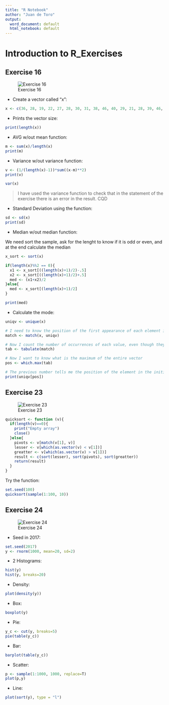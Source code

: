 ```yaml
---
title: "R Notebook"
author: "Juan de Toro"
output:
  word_document: default
  html_notebook: default
---
```


# Introduction to R_Exercises

## Exercise 16

![Exercise 16](https://raw.githubusercontent.com/jdetoro91/exploratory-exercises1/main/16.png)

-   Create a vector called "x":

```r
x <- c(36, 28, 19, 22, 27, 28, 30, 31, 38, 46, 40, 29, 21, 28, 39, 46, 43, 27, 30, 54)
```

-   Prints the vector size:

```r
print(length(x))
```

-   AVG w/out mean function:

```r
m <- sum(x)/length(x)
print(m)
```

-   Variance w/out variance function:

```r
v <- (1/(length(x)-1))*sum((x-m)**2)
print(v)
```

```r
var(x)
```

> I have used the variance function to check that in the statement of the exercise there is an error in the result. CQD

-   Standard Deviation using the function:

```r
sd <- sd(x)
print(sd)
```

-   Median w/out median function:

We need sort the sample, ask for the lenght to know if it is odd or even, and at the end calculate the median

```r
x_sort <- sort(x)

if(length(x)%%2 == 0){
  x1 <- x_sort[((length(x)+1)/2)-.5]
  x2 <- x_sort[((length(x)+1)/2)+.5]
  med <- (x1+x2)/2
}else{
  med <- x_sort[(length(x)+1)/2]
}

print(med)
```

-   Calculate the mode:

```r
uniqv <- unique(x)

# I need to know the position of the first appearance of each element in order to make a count. 
match <- match(x, uniqv)

# Now I count the number of occurrences of each value, even though they are positions, it doesn't matter, because they refer to a unique element due to the use of uniqv
tab <- tabulate(match)

# Now I want to know what is the maximum of the entire vector
pos <- which.max(tab)

# The previous number tells me the position of the element in the initial vector, so I have to paint the value of that element in its first occurrence
print(uniqv[pos])
```

## Exercise 23

![Exercise 23](https://raw.githubusercontent.com/jdetoro91/exploratory-exercises1/main/23.png)

```r
quicksort <- function (v){
  if(length(v)==0){
    print("Empty array")
    close()
  }else{
    pivots <- v[match(v[1], v)]
    lesser <- v[which(as.vector(v) < v[1])]
    greatter <- v[which(as.vector(v) > v[1])]
    result <- c(sort(lesser), sort(pivots), sort(greatter))
    return(result)
  }
}
```

Try the function:

```r
set.seed(100)
quicksort(sample(1:100, 10))
```


## Exercise 24

![Exercise 24](https://raw.githubusercontent.com/jdetoro91/exploratory-exercises1/main/24.png)

-   Seed in 2017:

```r
set.seed(2017)
y <- rnorm(1000, mean=20, sd=2)
```

-   2 Histograms:

```r
hist(y)
hist(y, breaks=20)
```

-   Density:

```r
plot(density(y))
```

-   Box:

```r
boxplot(y)
```

-   Pie:

```r
y_c <- cut(y, breaks=5)
pie(table(y_c))
```

-   Bar:

```r
barplot(table(y_c))
```

-   Scatter:

```r
p <- sample(1:1000, 1000, replace=T)
plot(p,y)
```

-   Line:

```r
plot(sort(y), type = "l")
```
